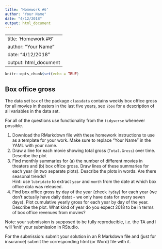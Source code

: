 ```yaml
---
title: 'Homework #6'
author: "Your Name"
date: "4/12/2018"
output: html_document
---
```

---
title: 'Homework #6'
author: "Your Name"
date: "4/12/2018"
output: html_document
---

```r
knitr::opts_chunk$set(echo = TRUE)
```

## Box office gross

The data set `box` of the package `classdata` contains weekly box office gross for all movies in theaters in the last five years, see `?box` for a description of all variables in the data set.

For all of the questions use functionality from the  `tidyverse` whenever possible.

1. Download the RMarkdown file with these homework instructions to use as a template for your work.
Make sure to replace "Your Name" in the YAML with your name.
2. Draw a line for each movie showing total gross (`Total.Gross`) over time. Describe the plot
3. Find monthly summaries for (a) the number of different movies in theaters and (b) box office gross. Draw lines of these summaries for each year (in two separate plots). Describe the plots in words. Are there seasonal trends?<br>
Hint: use `lubridate` to extract `year` and `month` from the date at which box office data was released. 
4. Find box office gross by day of the year (check `?yday`) for each year (we don't actually have daily datat - we only have data for every seven days). Plot cumulative yearly gross for each year by day of the year. Describe the plot. 
What kind of year do you expect 2018 to be in terms of box office revenues from movies?


Note: your submission is supposed to be fully reproducible, i.e. the TA and I will 'knit' your submission in RStudio. 


For the submission: submit your solution in an R Markdown file and (just for insurance) submit the corresponding html (or Word) file with it. 
